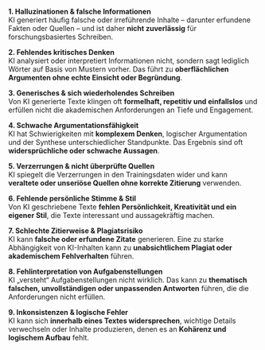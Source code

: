 **1. Halluzinationen & falsche Informationen**  
KI generiert häufig falsche oder irreführende Inhalte – darunter erfundene Fakten oder Quellen – und ist daher **nicht zuverlässig** für forschungsbasiertes Schreiben.

**2. Fehlendes kritisches Denken**  
KI analysiert oder interpretiert Informationen nicht, sondern sagt lediglich Wörter auf Basis von Mustern vorher. Das führt zu **oberflächlichen Argumenten ohne echte Einsicht oder Begründung**.

**3. Generisches & sich wiederholendes Schreiben**  
Von KI generierte Texte klingen oft **formelhaft, repetitiv und einfallslos** und erfüllen nicht die akademischen Anforderungen an Tiefe und Engagement.

**4. Schwache Argumentationsfähigkeit**  
KI hat Schwierigkeiten mit **komplexem Denken**, logischer Argumentation und der Synthese unterschiedlicher Standpunkte. Das Ergebnis sind oft **widersprüchliche oder schwache Aussagen**.

**5. Verzerrungen & nicht überprüfte Quellen**  
KI spiegelt die Verzerrungen in den Trainingsdaten wider und kann **veraltete oder unseriöse Quellen ohne korrekte Zitierung** verwenden.

**6. Fehlende persönliche Stimme & Stil**  
Von KI geschriebene Texte **fehlen Persönlichkeit, Kreativität und ein eigener Stil**, die Texte interessant und aussagekräftig machen.

**7. Schlechte Zitierweise & Plagiatsrisiko**  
KI kann **falsche oder erfundene Zitate** generieren. Eine zu starke Abhängigkeit von KI-Inhalten kann zu **unabsichtlichem Plagiat oder akademischem Fehlverhalten** führen.

**8. Fehlinterpretation von Aufgabenstellungen**  
KI „versteht“ Aufgabenstellungen nicht wirklich. Das kann zu **thematisch falschen, unvollständigen oder unpassenden Antworten** führen, die die Anforderungen nicht erfüllen.

**9. Inkonsistenzen & logische Fehler**  
KI kann sich **innerhalb eines Textes widersprechen**, wichtige Details verwechseln oder Inhalte produzieren, denen es an **Kohärenz und logischem Aufbau** fehlt.
